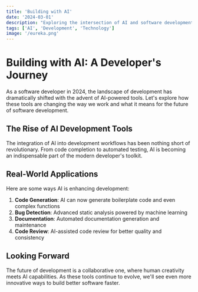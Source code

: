 ```yaml
---
title: 'Building with AI'
date: '2024-03-01'
description: "Exploring the intersection of AI and software development, and how it's changing the way we build applications."
tags: ['AI', 'Development', 'Technology']
image: '/eureka.png'
---
```


# Building with AI: A Developer's Journey

As a software developer in 2024, the landscape of development has dramatically shifted with the advent of AI-powered tools. Let's explore how these tools are changing the way we work and what it means for the future of software development.

## The Rise of AI Development Tools

The integration of AI into development workflows has been nothing short of revolutionary. From code completion to automated testing, AI is becoming an indispensable part of the modern developer's toolkit.

## Real-World Applications

Here are some ways AI is enhancing development:

1. **Code Generation**: AI can now generate boilerplate code and even complex functions
2. **Bug Detection**: Advanced static analysis powered by machine learning
3. **Documentation**: Automated documentation generation and maintenance
4. **Code Review**: AI-assisted code review for better quality and consistency

## Looking Forward

The future of development is a collaborative one, where human creativity meets AI capabilities. As these tools continue to evolve, we'll see even more innovative ways to build better software faster.

